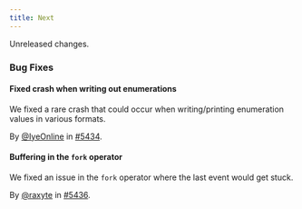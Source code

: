 ```yaml
---
title: Next
---
```


Unreleased changes.

### Bug Fixes

#### Fixed crash when writing out enumerations

We fixed a rare crash that could occur when writing/printing enumeration values
in various formats.

By [@IyeOnline](https://github.com/IyeOnline) in [#5434](https://github.com/tenzir/tenzir/pull/5434).

#### Buffering in the `fork` operator

We fixed an issue in the `fork` operator where the last event would get stuck.

By [@raxyte](https://github.com/raxyte) in [#5436](https://github.com/tenzir/tenzir/pull/5436).
